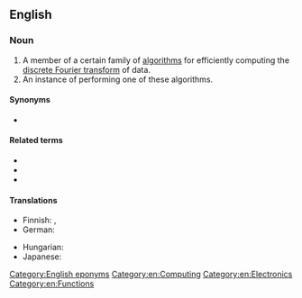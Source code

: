 ==English==
{{wikipedia}}

===Noun===
{{en-noun|head=[[fast]] [[Fourier transform]]}}

# A member of a certain family of [[algorithm]]s for efficiently computing the [[discrete Fourier transform]] of data.
# An instance of performing one of these algorithms.

====Synonyms====
* {{l|en|FFT}} {{gloss|abbreviation}}

====Related terms====
* {{l|en|Fourier transform}}
* {{l|en|discrete Fourier transform}}
* {{l|en|inverse Fourier transform}}

====Translations====
{{trans-top|algorithm}}
* Finnish: {{t|fi|[[nopea]] [[Fourier-muunnos]]}}, {{t|fi|[[nopea]] Fourier'n [[muunnos]]}}
* German: {{t|de|schnelle Fourier-Transformation|f}}
{{trans-mid}}
* Hungarian: {{t+|hu|gyors Fourier-transzformáció}}
* Japanese: {{t|ja|高速フーリエ変換}}
{{trans-bottom}}

[[Category:English eponyms]]
[[Category:en:Computing]]
[[Category:en:Electronics]]
[[Category:en:Functions]]